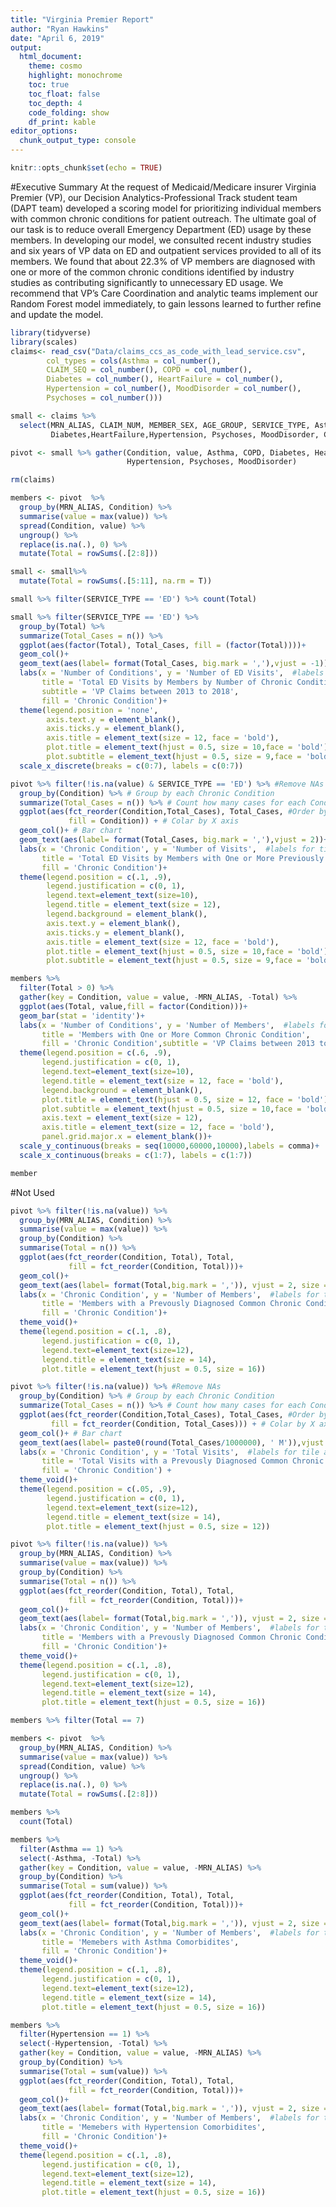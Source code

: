 ```yaml
---
title: "Virginia Premier Report"
author: "Ryan Hawkins"
date: "April 6, 2019"
output: 
  html_document:
    theme: cosmo
    highlight: monochrome
    toc: true
    toc_float: false
    toc_depth: 4
    code_folding: show
    df_print: kable
editor_options:
  chunk_output_type: console
---
```


```r
knitr::opts_chunk$set(echo = TRUE)
```

#Executive Summary
At the request of Medicaid/Medicare insurer Virginia Premier (VP), our Decision Analytics-Professional Track student team (DAPT team) developed a scoring model for prioritizing individual members with common chronic conditions for patient outreach. The ultimate goal of our task is to reduce overall Emergency Department (ED) usage by these members. In developing our model, we consulted recent industry studies and six years of VP data on ED and outpatient services provided to all of its members. We found that about 22.3% of VP members are diagnosed with one or more of the common chronic conditions identified by industry studies as contributing significantly to unnecessary ED usage. We recommend that VP's Care Coordination and analytic teams implement our Random Forest model immediately, to gain lessons learned to further refine and update the model. 

```r
library(tidyverse)
library(scales)
claims<- read_csv("Data/claims_ccs_as_code_with_lead_service.csv", 
        col_types = cols(Asthma = col_number(), 
        CLAIM_SEQ = col_number(), COPD = col_number(), 
        Diabetes = col_number(), HeartFailure = col_number(), 
        Hypertension = col_number(), MoodDisorder = col_number(), 
        Psychoses = col_number()))

small <- claims %>% 
  select(MRN_ALIAS, CLAIM_NUM, MEMBER_SEX, AGE_GROUP, SERVICE_TYPE, Asthma, COPD,
         Diabetes,HeartFailure,Hypertension, Psychoses, MoodDisorder, CLAIM_SEQ)

pivot <- small %>% gather(Condition, value, Asthma, COPD, Diabetes, HeartFailure,
                          Hypertension, Psychoses, MoodDisorder)

rm(claims)

members <- pivot  %>% 
  group_by(MRN_ALIAS, Condition) %>% 
  summarise(value = max(value)) %>%
  spread(Condition, value) %>% 
  ungroup() %>% 
  replace(is.na(.), 0) %>%
  mutate(Total = rowSums(.[2:8]))

small <- small%>% 
  mutate(Total = rowSums(.[5:11], na.rm = T))

small %>% filter(SERVICE_TYPE == 'ED') %>% count(Total)

```

```r
small %>% filter(SERVICE_TYPE == 'ED') %>% 
  group_by(Total) %>% 
  summarize(Total_Cases = n()) %>% 
  ggplot(aes(factor(Total), Total_Cases, fill = (factor(Total))))+
  geom_col()+
  geom_text(aes(label= format(Total_Cases, big.mark = ','),vjust = -1))+
  labs(x = 'Number of Conditions', y = 'Number of ED Visits',  #labels for tile and axis
       title = 'Total ED Visits by Members by Number of Chronic Conditions',
       subtitle = 'VP Claims between 2013 to 2018',
       fill = 'Chronic Condition')+
  theme(legend.position = 'none',
        axis.text.y = element_blank(),
        axis.ticks.y = element_blank(),
        axis.title = element_text(size = 12, face = 'bold'),
        plot.title = element_text(hjust = 0.5, size = 10,face = 'bold'),
        plot.subtitle = element_text(hjust = 0.5, size = 9,face = 'bold'))+
  scale_x_discrete(breaks = c(0:7), labels = c(0:7))
```


```r
pivot %>% filter(!is.na(value) & SERVICE_TYPE == 'ED') %>% #Remove NAs and Only ED visits
  group_by(Condition) %>% # Group by each Chronic Condition
  summarize(Total_Cases = n()) %>% # Count how many cases for each Condition
  ggplot(aes(fct_reorder(Condition,Total_Cases), Total_Cases, #Order by X axis
             fill = Condition)) + # Colar by X axis
  geom_col()+ # Bar chart
  geom_text(aes(label= format(Total_Cases, big.mark = ','),vjust = 2))+ #Add labels to column
  labs(x = 'Chronic Condition', y = 'Number of Visits',  #labels for tile and axis
       title = 'Total ED Visits by Members with One or More Previously Diagnosed Common Chronic Condition',subtitle = 'VP Claims between 2013 to 2018',
       fill = 'Chronic Condition')+
  theme(legend.position = c(.1, .9), 
        legend.justification = c(0, 1),
        legend.text=element_text(size=10),
        legend.title = element_text(size = 12),
        legend.background = element_blank(),
        axis.text.y = element_blank(),
        axis.ticks.y = element_blank(),
        axis.title = element_text(size = 12, face = 'bold'),
        plot.title = element_text(hjust = 0.5, size = 10,face = 'bold'),
        plot.subtitle = element_text(hjust = 0.5, size = 9,face = 'bold'))
```


```r
members %>% 
  filter(Total > 0) %>% 
  gather(key = Condition, value = value, -MRN_ALIAS, -Total) %>% 
  ggplot(aes(Total, value,fill = factor(Condition)))+
  geom_bar(stat = 'identity')+
  labs(x = 'Number of Conditions', y = 'Number of Members',  #labels for tile and axis
       title = 'Members with One or More Common Chronic Condition',
       fill = 'Chronic Condition',subtitle = 'VP Claims between 2013 to 2018')+
  theme(legend.position = c(.6, .9), 
       legend.justification = c(0, 1),
       legend.text=element_text(size=10),
       legend.title = element_text(size = 12, face = 'bold'),
       legend.background = element_blank(),
       plot.title = element_text(hjust = 0.5, size = 12, face = 'bold'),
       plot.subtitle = element_text(hjust = 0.5, size = 10,face = 'bold'),
       axis.text = element_text(size = 12),
       axis.title = element_text(size = 12, face = 'bold'),
       panel.grid.major.x = element_blank())+
  scale_y_continuous(breaks = seq(10000,60000,10000),labels = comma)+
  scale_x_continuous(breaks = c(1:7), labels = c(1:7))

```


```r
member

```






#Not Used

```r
pivot %>% filter(!is.na(value)) %>% 
  group_by(MRN_ALIAS, Condition) %>% 
  summarise(value = max(value)) %>%
  group_by(Condition) %>% 
  summarise(Total = n()) %>% 
  ggplot(aes(fct_reorder(Condition, Total), Total,
             fill = fct_reorder(Condition, Total)))+
  geom_col()+
  geom_text(aes(label= format(Total,big.mark = ',')), vjust = 2, size = 5)+ #Add labels to column
  labs(x = 'Chronic Condition', y = 'Number of Members',  #labels for tile and axis
       title = 'Members with a Prevously Diagnosed Common Chronic Condition',
       fill = 'Chronic Condition')+
  theme_void()+
  theme(legend.position = c(.1, .8), 
       legend.justification = c(0, 1),
       legend.text=element_text(size=12),
       legend.title = element_text(size = 14),
       plot.title = element_text(hjust = 0.5, size = 16))

```


```r
pivot %>% filter(!is.na(value)) %>% #Remove NAs
  group_by(Condition) %>% # Group by each Chronic Condition
  summarize(Total_Cases = n()) %>% # Count how many cases for each Condition
  ggplot(aes(fct_reorder(Condition,Total_Cases), Total_Cases, #Order by X axis
         fill = fct_reorder(Condition, Total_Cases))) + # Colar by X axis
  geom_col()+ # Bar chart
  geom_text(aes(label= paste0(round(Total_Cases/1000000), ' M')),vjust = 2)+ #Add labels to column
  labs(x = 'Chronic Condition', y = 'Total Visits',  #labels for tile and axis
       title = 'Total Visits with a Prevously Diagnosed Common Chronic Condition (Millions)',
       fill = 'Chronic Condition') +
  theme_void()+
  theme(legend.position = c(.05, .9), 
        legend.justification = c(0, 1),
        legend.text=element_text(size=12),
        legend.title = element_text(size = 14),
        plot.title = element_text(hjust = 0.5, size = 12))

```


```r
pivot %>% filter(!is.na(value)) %>% 
  group_by(MRN_ALIAS, Condition) %>% 
  summarise(value = max(value)) %>%
  group_by(Condition) %>% 
  summarise(Total = n()) %>% 
  ggplot(aes(fct_reorder(Condition, Total), Total,
             fill = fct_reorder(Condition, Total)))+
  geom_col()+
  geom_text(aes(label= format(Total,big.mark = ',')), vjust = 2, size = 5)+ #Add labels to column
  labs(x = 'Chronic Condition', y = 'Number of Members',  #labels for tile and axis
       title = 'Members with a Prevously Diagnosed Common Chronic Condition',
       fill = 'Chronic Condition')+
  theme_void()+
  theme(legend.position = c(.1, .8), 
       legend.justification = c(0, 1),
       legend.text=element_text(size=12),
       legend.title = element_text(size = 14),
       plot.title = element_text(hjust = 0.5, size = 16))

```

```r
members %>% filter(Total == 7)
```

```r

members <- pivot  %>% 
  group_by(MRN_ALIAS, Condition) %>% 
  summarise(value = max(value)) %>%
  spread(Condition, value) %>% 
  ungroup() %>% 
  replace(is.na(.), 0) %>%
  mutate(Total = rowSums(.[2:8]))

```

```r
members %>% 
  count(Total)
```

```r
members %>% 
  filter(Asthma == 1) %>% 
  select(-Asthma, -Total) %>% 
  gather(key = Condition, value = value, -MRN_ALIAS) %>% 
  group_by(Condition) %>% 
  summarise(Total = sum(value)) %>% 
  ggplot(aes(fct_reorder(Condition, Total), Total,
             fill = fct_reorder(Condition, Total)))+
  geom_col()+
  geom_text(aes(label= format(Total,big.mark = ',')), vjust = 2, size = 5)+
  labs(x = 'Chronic Condition', y = 'Number of Members',  #labels for tile and axis
       title = 'Memebers with Asthma Comorbidites',
       fill = 'Chronic Condition')+
  theme_void()+
  theme(legend.position = c(.1, .8), 
       legend.justification = c(0, 1),
       legend.text=element_text(size=12),
       legend.title = element_text(size = 14),
       plot.title = element_text(hjust = 0.5, size = 16))

```

```r
members %>% 
  filter(Hypertension == 1) %>% 
  select(-Hypertension, -Total) %>% 
  gather(key = Condition, value = value, -MRN_ALIAS) %>% 
  group_by(Condition) %>% 
  summarise(Total = sum(value)) %>% 
  ggplot(aes(fct_reorder(Condition, Total), Total,
             fill = fct_reorder(Condition, Total)))+
  geom_col()+
  geom_text(aes(label= format(Total,big.mark = ',')), vjust = 2, size = 5)+
  labs(x = 'Chronic Condition', y = 'Number of Members',  #labels for tile and axis
       title = 'Memebers with Hypertension Comorbidites',
       fill = 'Chronic Condition')+
  theme_void()+
  theme(legend.position = c(.1, .8), 
       legend.justification = c(0, 1),
       legend.text=element_text(size=12),
       legend.title = element_text(size = 14),
       plot.title = element_text(hjust = 0.5, size = 16))
```

